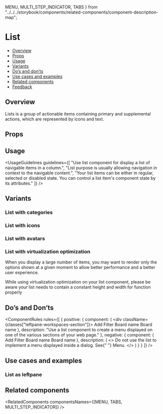   MENU,
  MULTI_STEP_INDICATOR,
  TABS
} from "../../../storybook/components/related-components/component-description-map";

<Meta of={ListStories} />

# List

- [Overview](#overview)
- [Props](#props)
- [Usage](#usage)
- [Variants](#variants)
- [Do’s and don’ts](#dos-and-donts)
- [Use cases and examples](#use-cases-and-examples)
- [Related components](#related-components)
- [Feedback](#feedback)

## Overview

Lists is a group of actionable items containing primary and supplemental actions, which are represented by icons and text.

<Canvas>
  <Story of={ListStories.Overview} />
</Canvas>

## Props

<PropsTable />

## Usage

<UsageGuidelines
  guidelines={[
    "Use list component for display a list of navigable items in a column.",
    "List purpose is usually allowing navigation in context to the navigable  content.",
    "Your list items can be either in regular, selected or disabled state. You can control a list item's component state by its attributes."
  ]}
/>

<TipCheckYourself />

## Variants

### List with categories

<Canvas>
  <Story of={ListStories.ListWithCategories} />
</Canvas>

### List with icons

<Canvas>
  <Story of={ListStories.ListWithIcons} />
</Canvas>

### List with avatars

<Canvas>
  <Story of={ListStories.ListWithAvatars} />
</Canvas>

### List with virtualization optimization

When you display a large number of items, you may want to render only the options shown at a given moment to allow better performance and a
better user experience.

<Canvas>
  <Story of={ListStories.ListWithVirtualizationOptimization} />
</Canvas>

<Tip>
  While using virtualization optimization on your list component, please be aware your list needs to contain a constant
  height and width for function properly
</Tip>

## Do’s and Don’ts

<ComponentRules
  rules={[
    {
      positive: {
        component: (
          <div className={classes["leftpane-workspaces-section"]}>
            <List>
              <ListItem>
                <ListItemIcon icon={Add} />
                Add
              </ListItem>
              <ListItem>
                <ListItemIcon icon={Filter} />
                Filter
              </ListItem>
            </List>
            <Divider />
            <List>
              <ListItem>
                <ListItemIcon icon={Board} />
                Board name
              </ListItem>
              <ListItem>
                <ListItemIcon icon={Board} />
                Board name
              </ListItem>
            </List>
          </div>
        ),
        description: "Use a list component to create a menu displayed on one of the various sections of your web page."
      },
      negative: {
        component: (
          <DialogContentContainer>
            <List>
              <ListItem>
                <ListItemIcon icon={Add} />
                Add
              </ListItem>
              <ListItem>
                <ListItemIcon icon={Filter} />
                Filter
              </ListItem>
            </List>
            <Divider />
            <List>
              <ListItem>
                <ListItemIcon icon={Board} />
                Board name
              </ListItem>
              <ListItem>
                <ListItemIcon icon={Board} />
                Board name
              </ListItem>
            </List>
          </DialogContentContainer>
        ),
        description: (
          <>
            Do not use the list to implement a menu displayed inside a dialog. See{" "}
            <StorybookLink page="Navigation/Menu">Menu</StorybookLink>.
          </>
        )
      }
    }
  ]}
/>

## Use cases and examples

### List as leftpane

<Canvas>
  <Story of={ListStories.ListAsLeftpane} />
</Canvas>

## Related components

<RelatedComponents componentsNames={[MENU, TABS, MULTI_STEP_INDICATOR]} />
